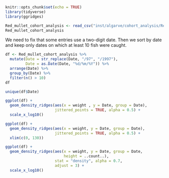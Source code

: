 

```r
knitr::opts_chunk$set(echo = TRUE)
library(tidyverse)
library(ggridges)
```

```r
Red_mullet_cohort_analysis <- read_csv("inst/algarve/cohort_analysis/Red_mullet_cohort_analysis.csv")
Red_mullet_cohort_analysis
```
We need to fix that some entries use a two-digit date. Then we sort by date
and keep only dates on which at least 10 fish were caught.

```r
df <- Red_mullet_cohort_analysis %>% 
  mutate(Date = str_replace(Date, "/97", "/1997"),
         Date = as.Date(Date, "%d/%m/%Y")) %>% 
  arrange(Date) %>% 
  group_by(Date) %>% 
  filter(n() > 10)
df
```
```r
unique(df$Date)
```
```r
ggplot(df) +
  geom_density_ridges(aes(x = weight , y = Date, group = Date),
                      jittered_points = TRUE, alpha = 0.5) +
  scale_x_log10()
```

```r
ggplot(df) +
  geom_density_ridges(aes(x = weight, y = Date, group = Date),
                      jittered_points = TRUE, alpha = 0.5) +
  xlim(c(0, 130))
```
```r
ggplot(df) +
  geom_density_ridges(aes(x = weight, y = Date, group = Date,
                          height = ..count..),
                      stat = "density", alpha = 0.7,
                      adjust = 3) +
  scale_x_log10()
```
